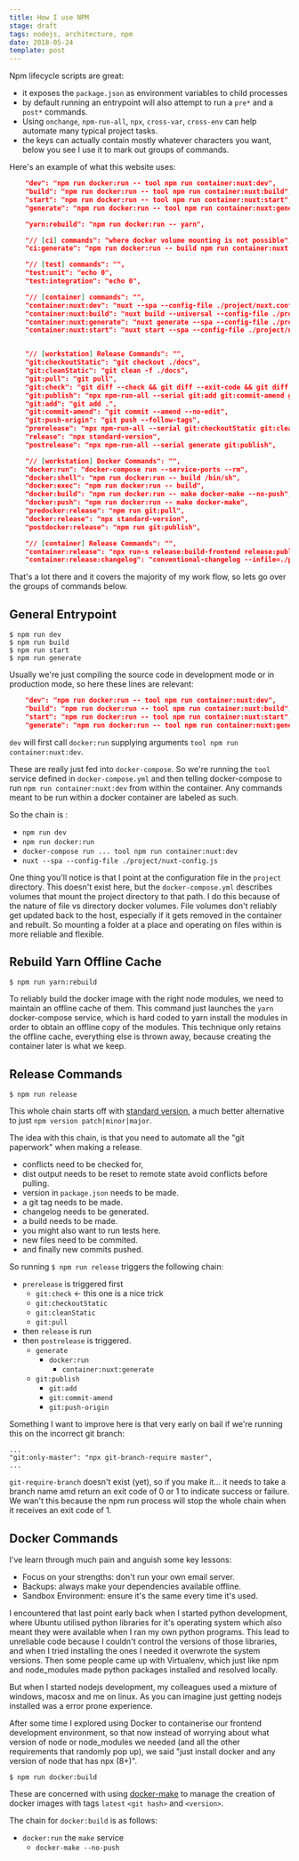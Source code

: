 ```yaml
---
title: How I use NPM
stage: draft
tags: nodejs, architecture, npm
date: 2018-05-24
template: post
---
```


Npm lifecycle scripts are great:

* it exposes the `package.json` as environment variables to child processes
* by default running an entrypoint will also attempt to run a `pre*` and a `post*` commands.
* Using `onchange`, `npm-run-all`, `npx`, `cross-var`, `cross-env` can help automate many typical project tasks.
* the keys can actually contain mostly whatever characters you want, below you see I use it to mark out groups of commands.



Here's an example of what this website uses:
```json
    "dev": "npm run docker:run -- tool npm run container:nuxt:dev",
    "build": "npm run docker:run -- tool npm run container:nuxt:build",
    "start": "npm run docker:run -- tool npm run container:nuxt:start",
    "generate": "npm run docker:run -- tool npm run container:nuxt:generate",

    "yarn:rebuild": "npm run docker:run -- yarn",

    "// [ci] commands": "where docker volume mounting is not possible",
    "ci:generate": "npm run docker:run -- build npm run container:nuxt:generate",

    "// [test] commands": "",
    "test:unit": "echo 0",
    "test:integration": "echo 0",

    "// [container] commands": "",
    "container:nuxt:dev": "nuxt --spa --config-file ./project/nuxt.config.js",
    "container:nuxt:build": "nuxt build --universal --config-file ./project/nuxt.config.js",
    "container:nuxt:generate": "nuxt generate --spa --config-file ./project/nuxt.config.js",
    "container:nuxt:start": "nuxt start --spa --config-file ./project/nuxt.config.js",


    "// [workstation] Release Commands": "",
    "git:checkoutStatic": "git checkout ./docs",
    "git:cleanStatic": "git clean -f ./docs",
    "git:pull": "git pull",
    "git:check": "git diff --check && git diff --exit-code && git diff --cached --exit-code",
    "git:publish": "npx npm-run-all --serial git:add git:commit-amend git:push-origin",
    "git:add": "git add .",
    "git:commit-amend": "git commit --amend --no-edit",
    "git:push-origin": "git push --follow-tags",
    "prerelease": "npx npm-run-all --serial git:checkoutStatic git:cleanStatic git:pull",
    "release": "npx standard-version",
    "postrelease": "npx npm-run-all --serial generate git:publish",

    "// [workstation] Docker Commands": "",
    "docker:run": "docker-compose run --service-ports --rm",
    "docker:shell": "npm run docker:run -- build /bin/sh",
    "docker:exec": "npm run docker:run -- build",
    "docker:build": "npm run docker:run -- make docker-make --no-push",
    "docker:push": "npm run docker:run -- make docker-make",
    "predocker:release": "npm run git:pull",
    "docker:release": "npx standard-version",
    "postdocker:release": "npm run git:publish",

    "// [container] Release Commands": "",
    "container:release": "npx run-s release:build-frontend release:publish-styleguide",
    "container:release:changelog": "conventional-changelog --infile=./project/CHANGELOG.md"
```

That's a lot there and it covers the majority of my work flow, so lets go over the groups of commands below.

## General Entrypoint

```
$ npm run dev
$ npm run build
$ npm run start
$ npm run generate
```

Usually we're just compiling the source code in development mode or in production mode, so here these lines are relevant:

```json
    "dev": "npm run docker:run -- tool npm run container:nuxt:dev",
    "build": "npm run docker:run -- tool npm run container:nuxt:build",
    "start": "npm run docker:run -- tool npm run container:nuxt:start",
    "generate": "npm run docker:run -- tool npm run container:nuxt:generate",
```

`dev` will first call `docker:run` supplying arguments `tool npm run container:nuxt:dev`.

These are really just fed into `docker-compose`. So we're running the `tool` service defined in `docker-compose.yml` and then telling docker-compose to run `npm run container:nuxt:dev` from within the container. Any commands meant to be run within a docker container are labeled as such.

So the chain is :

- `npm run dev`
- `npm run docker:run`
- `docker-compose run ... tool npm run container:nuxt:dev`
- `nuxt --spa --config-file ./project/nuxt-config.js`

One thing you'll notice is that I point at the configuration file in the `project` directory. This doesn't exist here, but the `docker-compose.yml` describes volumes that mount the project directory to that path. I do this because of the nature of file vs directory docker volumes. File volumes don't reliably get updated back to the host, especially if it gets removed in the container and rebuilt. So mounting a folder at a place and operating on files within is more reliable and flexible.

## Rebuild Yarn Offline Cache

`$ npm run yarn:rebuild`

To reliably build the docker image with the right node modules, we need to maintain an offline cache of them. This command just launches the `yarn` docker-compose service, which is hard coded to yarn install the modules in order to obtain an offline copy of the modules. This technique only retains the offline cache, everything else is thrown away, because creating the container later is what we keep.

## Release Commands

`$ npm run release`

This whole chain starts off with [standard version](https://www.npmjs.com/package/standard-version), a much better alternative to just `npm version patch|minor|major`.

The idea with this chain, is that you need to automate all the "git paperwork" when making a release.

- conflicts need to be checked for,
- dist output needs to be reset to remote state avoid conflicts before pulling.
- version in `package.json` needs to be made.
- a git tag needs to be made.
- changelog needs to be generated.
- a build needs to be made.
- you might also want to run tests here.
- new files need to be commited.
- and finally new commits pushed.

So running `$ npm run release` triggers the following chain:

- `prerelease` is triggered first
    + `git:check` <- this one is a nice trick
    + `git:checkoutStatic`
    + `git:cleanStatic`
    + `git:pull`
- then `release` is run
- then `postrelease` is triggered.
    + `generate`
        + `docker:run`
            + `container:nuxt:generate`
    + `git:publish`
        + `git:add`
        + `git:commit-amend`
        + `git:push-origin`

Something I want to improve here is that very early on bail if we're running this on the incorrect git branch:

```
...
"git:only-master": "npx git-branch-require master",
...
```
`git-require-branch` doesn't exist (yet), so if you make it... it needs to take a branch name amd return an exit code of 0 or 1 to indicate success or failure. We wan't this because the npm run process will stop the whole chain when it receives an exit code of 1.


## Docker Commands

I've learn through much pain and anguish some key lessons:

- Focus on your strengths: don't run your own email server.
- Backups: always make your dependencies available offline.
- Sandbox Environment: ensure it's the same every time it's used.

I encountered that last point early back when I started python development, where Ubuntu utilised python libraries for it's operating system which also meant they were available when I ran my own python programs. This lead to unreliable code because I couldn't control the versions of those libraries, and when I tried installing the ones I needed it overwrote the system versions. Then some people came up with Virtualenv, which just like npm and node_modules made python packages installed and resolved locally.

But when I started nodejs development, my colleagues used a mixture of windows, macosx and me on linux. As you can imagine just getting nodejs installed was a error prone experience.

After some time I explored using Docker to containerise our frontend development environment, so that now instead of worrying about what version of node or node_modules we needed (and all the other requirements that randomly pop up), we said "just install docker and any version of node that has npx (8+)".

`$ npm run docker:build`

These are concerned with using [docker-make](https://github.com/CtripCloud/docker-make) to manage the creation of docker images with tags `latest` `<git hash>` and `<version>`.

The chain for `docker:build` is as follows:

- `docker:run` the `make` service
    + `docker-make --no-push`
